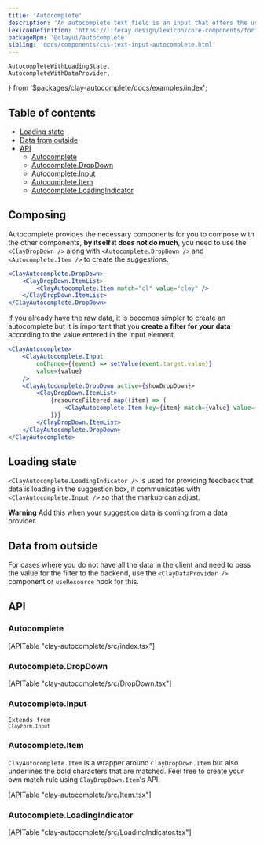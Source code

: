 ```yaml
---
title: 'Autocomplete'
description: 'An autocomplete text field is an input that offers the user text suggestions while they type.'
lexiconDefinition: 'https://liferay.design/lexicon/core-components/forms/text-input-variations/'
packageNpm: '@clayui/autocomplete'
sibling: 'docs/components/css-text-input-autocomplete.html'
---
```


	AutocompleteWithLoadingState,
	AutocompleteWithDataProvider,
} from '$packages/clay-autocomplete/docs/examples/index';

<div class="nav-toc-title">

## Table of contents

</div>

<div class="nav-toc-absolute">
<div class="nav-toc">

-   [Loading state](#loading-state)
-   [Data from outside](#data-from-outside)
-   [API](#api)
    -   [Autocomplete](#autocomplete)
    -   [Autocomplete.DropDown](#autocomplete.dropdown)
    -   [Autocomplete.Input](#autocomplete.input)
    -   [Autocomplete.Item](#autocomplete.item)
    -   [Autocomplete.LoadingIndicator](#autocomplete.loadingindicator)

</div>
</div>

## Composing

Autocomplete provides the necessary components for you to compose with the other components, **by itself it does not do much**, you need to use the `<ClayDropDown />` along with `<Autocomplete.DropDown />` and `<Autocomplete.Item />` to create the suggestions.

```jsx
<ClayAutocomplete.DropDown>
	<ClayDropDown.ItemList>
		<ClayAutocomplete.Item match="cl" value="clay" />
	</ClayDropDown.ItemList>
</ClayAutocomplete.DropDown>
```

If you already have the raw data, it is becomes simpler to create an autocomplete but it is important that you **create a filter for your data** according to the value entered in the input element.

```jsx
<ClayAutocomplete>
	<ClayAutocomplete.Input
		onChange={(event) => setValue(event.target.value)}
		value={value}
	/>
	<ClayAutocomplete.DropDown active={showDropDown}>
		<ClayDropDown.ItemList>
			{resourceFiltered.map((item) => (
				<ClayAutocomplete.Item key={item} match={value} value={item} />
			))}
		</ClayDropDown.ItemList>
	</ClayAutocomplete.DropDown>
</ClayAutocomplete>
```

## Loading state

`<ClayAutocomplete.LoadingIndicator />` is used for providing feedback that data is loading in the suggestion box, it communicates with `<ClayAutocomplete.Input />` so that the markup can adjust.

<div class="clay-site-alert alert alert-warning">
	<strong class="lead">Warning</strong>
	Add this when your suggestion data is coming from a data provider.
</div>

<AutocompleteWithLoadingState />

## Data from outside

For cases where you do not have all the data in the client and need to pass the value for the filter to the backend, use the `<ClayDataProvider />` component or `useResource` hook for this.

<AutocompleteWithDataProvider />

## API

### Autocomplete

<div>[APITable "clay-autocomplete/src/index.tsx"]</div>

### Autocomplete.DropDown

<div>[APITable "clay-autocomplete/src/DropDown.tsx"]</div>

### Autocomplete.Input

<code class="list-api-item-type">Extends from `ClayForm.Input`</code>

### Autocomplete.Item

`ClayAutocomplete.Item` is a wrapper around `ClayDropDown.Item` but also underlines the bold characters that are matched. Feel free to create your own match rule using `ClayDropDown.Item`'s API.

<div>[APITable "clay-autocomplete/src/Item.tsx"]</div>

### Autocomplete.LoadingIndicator

<div>[APITable "clay-autocomplete/src/LoadingIndicator.tsx"]</div>
